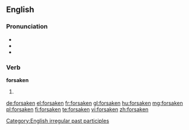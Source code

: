 ==English==

===Pronunciation===
* {{IPA|/fɔɻˈseɪkən/}}
* {{audio|en-us-forsaken.ogg|Audio (US)}}
* {{rhymes|eɪkən}}

===Verb===
'''forsaken'''

# {{past participle of|forsake}}

[[Category:English irregular past participles]]

[[de:forsaken]]
[[el:forsaken]]
[[fr:forsaken]]
[[gl:forsaken]]
[[hu:forsaken]]
[[mg:forsaken]]
[[pl:forsaken]]
[[fi:forsaken]]
[[te:forsaken]]
[[vi:forsaken]]
[[zh:forsaken]]